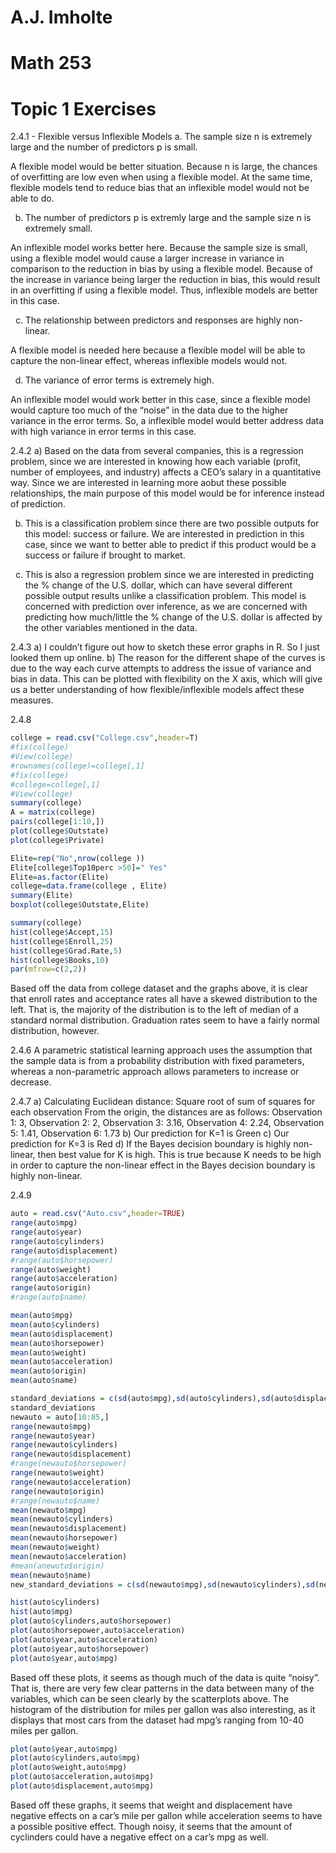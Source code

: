 # A.J. Imholte
# Math 253
# Topic 1 Exercises

2.4.1 - Flexible versus Inflexible Models
  a. The sample size n is extremely large and the number of predictors p is small.
  
  A flexible model would be better situation. Because n is large, the chances of overfitting are low even when using a flexible model. At the same time, flexible models tend to reduce bias that an inflexible model would not be able to do.
  
  b. The number of predictors p is extremly large and the sample size n is extremely small.
  
  An inflexible model works better here. Because the sample size is small, using a flexible model would cause a larger increase in variance in comparison to the reduction in bias by using a flexible model. Because of the increase in variance being larger the reduction in bias, this would result in an overfitting if using a flexible model. Thus, inflexible models are better in this case.
  
  c. The relationship between predictors and responses are highly non-linear.
  
  A flexible model is needed here because a flexible model will be able to capture the non-linear effect, whereas inflexible models would not.
  
  d. The variance of error terms is extremely high.
  
  An inflexible model would work better in this case, since a flexible model would capture too much of the "noise" in the data due to the higher variance in the error terms. So, a inflexible model would better address data with high variance in error terms in this case.
  
2.4.2
  a) Based on the data from several companies, this is a regression problem, since we are interested in knowing how each variable (profit, number of employees, and industry) affects a CEO's salary in a quantitative way. Since we are interested in learning more aobut these possible relationships, the main purpose of this model would be for inference instead of prediction.
  
  b) This is a classification problem since there are two possible outputs for this model: success or failure. We are interested in prediction in this case, since we want to better able to predict if this product would be a success or failure if brought to market. 
  
  c) This is also a regression problem since we are interested in predicting the % change of the U.S. dollar, which can have several different possible output results unlike a classification problem. This model is concerned with prediction over inference, as we are concerned with predicting how much/little the % change of the U.S. dollar is affected by the other variables mentioned in the data.
  
2.4.3
a) I couldn't figure out how to sketch these error graphs in R. So I just looked them up online.
b) The reason for the different shape of the curves is due to the way each curve attempts to address the issue of variance and bias in data. This can be plotted with flexibility on the X axis, which will give us a better understanding of how flexible/inflexible models affect these measures.
  
2.4.8
```r
college = read.csv("College.csv",header=T)
#fix(college)
#View(college)
#rownames(college)=college[,1]
#fix(college)
#college=college[,1]
#View(college)
summary(college)
A = matrix(college)
pairs(college[1:10,])
plot(college$Outstate)
plot(college$Private)
```

```r
Elite=rep("No",nrow(college ))
Elite[college$Top10perc >50]=" Yes"
Elite=as.factor(Elite)
college=data.frame(college , Elite)
summary(Elite)
boxplot(college$Outstate,Elite)
```

```r
summary(college)
hist(college$Accept,15)
hist(college$Enroll,25)
hist(college$Grad.Rate,5)
hist(college$Books,10)
par(mfrow=c(2,2))
```
Based off the data from college dataset and the graphs above, it is clear that enroll rates and acceptance rates all have a skewed distribution to the left. That is, the majority of the distribution is to the left of median of a standard normal distribution. Graduation rates seem to have a fairly normal distribution, however.
  
  
2.4.6
  A parametric statistical learning approach uses the assumption that the sample data is from a probability distribution with fixed parameters, whereas a non-parametric approach allows parameters to increase or decrease.
  
2.4.7
a) Calculating Euclidean distance: Square root of sum of squares for each observation
From the origin, the distances are as follows:
Observation 1: 3, Observation 2: 2, Observation 3: 3.16, Observation 4: 2.24, Observation 5: 1.41, Observation 6: 1.73
b) Our prediction for K=1 is Green
c) Our prediction for K=3 is Red
d) If the Bayes decision boundary is highly non-linear, then best value for K is high. This is true because K needs to be high in order to capture the non-linear effect in the Bayes decision boundary is highly non-linear.


2.4.9
```r
auto = read.csv("Auto.csv",header=TRUE)
range(auto$mpg)
range(auto$year)
range(auto$cylinders)
range(auto$displacement)
#range(auto$horsepower)
range(auto$weight)
range(auto$acceleration)
range(auto$origin)
#range(auto$name)
```

```r
mean(auto$mpg)
mean(auto$cylinders)
mean(auto$displacement)
mean(auto$horsepower)
mean(auto$weight)
mean(auto$acceleration)
mean(auto$origin)
mean(auto$name)
```

```r
standard_deviations = c(sd(auto$mpg),sd(auto$cylinders),sd(auto$displacement),sd(auto$horsepower),sd(auto$weight),sd(auto$acceleration),sd(auto$year),sd(auto$origin),sd(auto$name))
standard_deviations
newauto = auto[10:85,]
range(newauto$mpg)
range(newauto$year)
range(newauto$cylinders)
range(newauto$displacement)
#range(newauto$horsepower)
range(newauto$weight)
range(newauto$acceleration)
range(newauto$origin)
#range(newauto$name)
mean(newauto$mpg)
mean(newauto$cylinders)
mean(newauto$displacement)
mean(newauto$horsepower)
mean(newauto$weight)
mean(newauto$acceleration)
#mean(anewuto$origin)
mean(newauto$name)
new_standard_deviations = c(sd(newauto$mpg),sd(newauto$cylinders),sd(newauto$displacement),sd(newauto$horsepower),sd(newauto$weight),sd(newauto$acceleration),sd(newauto$year),sd(newauto$origin),sd(newauto$name))
```
```r
hist(auto$cylinders)
hist(auto$mpg)
plot(auto$cylinders,auto$horsepower)
plot(auto$horsepower,auto$acceleration)
plot(auto$year,auto$acceleration)
plot(auto$year,auto$horsepower)
plot(auto$year,auto$mpg)
```
Based off these plots, it seems as though much of the data is quite "noisy". That is, there are very few clear patterns in the data between many of the variables, which can be seen clearly by the scatterplots above. The histogram of the distribution for miles per gallon was also interesting, as it displays that most cars from the dataset had mpg's ranging from 10-40 miles per gallon.

```r
plot(auto$year,auto$mpg)
plot(auto$cylinders,auto$mpg)
plot(auto$weight,auto$mpg)
plot(auto$acceleration,auto$mpg)
plot(auto$displacement,auto$mpg)
```
Based off these graphs, it seems that weight and displacement have negative effects on a car's mile per gallon while acceleration seems to have a possible positive effect. Though noisy, it seems that the amount of cyclinders could have a negative effect on a car's mpg as well.
